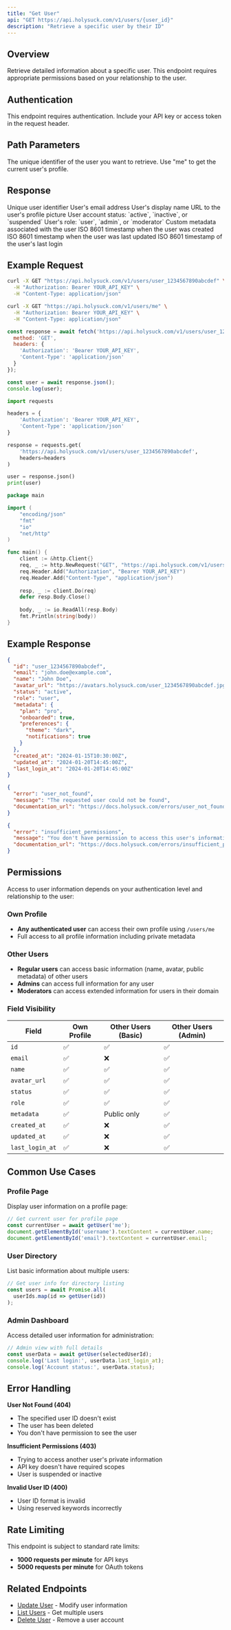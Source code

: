 ```yaml
---
title: "Get User"
api: "GET https://api.holysuck.com/v1/users/{user_id}"
description: "Retrieve a specific user by their ID"
---
```


## Overview

Retrieve detailed information about a specific user. This endpoint requires appropriate permissions based on your relationship to the user.

## Authentication

This endpoint requires authentication. Include your API key or access token in the request header.

## Path Parameters

<ParamField path="user_id" type="string" required>
  The unique identifier of the user you want to retrieve. Use "me" to get the current user's profile.
</ParamField>

## Response

<ResponseField name="id" type="string" required>
  Unique user identifier
</ResponseField>

<ResponseField name="email" type="string" required>
  User's email address
</ResponseField>

<ResponseField name="name" type="string" required>
  User's display name
</ResponseField>

<ResponseField name="avatar_url" type="string">
  URL to the user's profile picture
</ResponseField>

<ResponseField name="status" type="string" required>
  User account status: `active`, `inactive`, or `suspended`
</ResponseField>

<ResponseField name="role" type="string" required>
  User's role: `user`, `admin`, or `moderator`
</ResponseField>

<ResponseField name="metadata" type="object">
  Custom metadata associated with the user
</ResponseField>

<ResponseField name="created_at" type="string" required>
  ISO 8601 timestamp when the user was created
</ResponseField>

<ResponseField name="updated_at" type="string" required>
  ISO 8601 timestamp when the user was last updated
</ResponseField>

<ResponseField name="last_login_at" type="string">
  ISO 8601 timestamp of the user's last login
</ResponseField>

## Example Request

<CodeGroup>

```bash cURL
curl -X GET "https://api.holysuck.com/v1/users/user_1234567890abcdef" \
  -H "Authorization: Bearer YOUR_API_KEY" \
  -H "Content-Type: application/json"
```

```bash Get Current User
curl -X GET "https://api.holysuck.com/v1/users/me" \
  -H "Authorization: Bearer YOUR_API_KEY" \
  -H "Content-Type: application/json"
```

```javascript JavaScript
const response = await fetch('https://api.holysuck.com/v1/users/user_1234567890abcdef', {
  method: 'GET',
  headers: {
    'Authorization': 'Bearer YOUR_API_KEY',
    'Content-Type': 'application/json'
  }
});

const user = await response.json();
console.log(user);
```

```python Python
import requests

headers = {
    'Authorization': 'Bearer YOUR_API_KEY',
    'Content-Type': 'application/json'
}

response = requests.get(
    'https://api.holysuck.com/v1/users/user_1234567890abcdef',
    headers=headers
)

user = response.json()
print(user)
```

```go Go
package main

import (
    "encoding/json"
    "fmt"
    "io"
    "net/http"
)

func main() {
    client := &http.Client{}
    req, _ := http.NewRequest("GET", "https://api.holysuck.com/v1/users/user_1234567890abcdef", nil)
    req.Header.Add("Authorization", "Bearer YOUR_API_KEY")
    req.Header.Add("Content-Type", "application/json")
    
    resp, _ := client.Do(req)
    defer resp.Body.Close()
    
    body, _ := io.ReadAll(resp.Body)
    fmt.Println(string(body))
}
```

</CodeGroup>

## Example Response

<CodeGroup>

```json 200 Success
{
  "id": "user_1234567890abcdef",
  "email": "john.doe@example.com",
  "name": "John Doe",
  "avatar_url": "https://avatars.holysuck.com/user_1234567890abcdef.jpg",
  "status": "active",
  "role": "user",
  "metadata": {
    "plan": "pro",
    "onboarded": true,
    "preferences": {
      "theme": "dark",
      "notifications": true
    }
  },
  "created_at": "2024-01-15T10:30:00Z",
  "updated_at": "2024-01-20T14:45:00Z",
  "last_login_at": "2024-01-20T14:45:00Z"
}
```

```json 404 User Not Found
{
  "error": "user_not_found",
  "message": "The requested user could not be found",
  "documentation_url": "https://docs.holysuck.com/errors/user_not_found"
}
```

```json 403 Forbidden
{
  "error": "insufficient_permissions",
  "message": "You don't have permission to access this user's information",
  "documentation_url": "https://docs.holysuck.com/errors/insufficient_permissions"
}
```

</CodeGroup>

## Permissions

Access to user information depends on your authentication level and relationship to the user:

### Own Profile
- **Any authenticated user** can access their own profile using `/users/me`
- Full access to all profile information including private metadata

### Other Users
- **Regular users** can access basic information (name, avatar, public metadata) of other users
- **Admins** can access full information for any user
- **Moderators** can access extended information for users in their domain

### Field Visibility

| Field | Own Profile | Other Users (Basic) | Other Users (Admin) |
|-------|-------------|-------------------|-------------------|
| `id` | ✅ | ✅ | ✅ |
| `email` | ✅ | ❌ | ✅ |
| `name` | ✅ | ✅ | ✅ |
| `avatar_url` | ✅ | ✅ | ✅ |
| `status` | ✅ | ✅ | ✅ |
| `role` | ✅ | ✅ | ✅ |
| `metadata` | ✅ | Public only | ✅ |
| `created_at` | ✅ | ❌ | ✅ |
| `updated_at` | ✅ | ❌ | ✅ |
| `last_login_at` | ✅ | ❌ | ✅ |

## Common Use Cases

### Profile Page
Display user information on a profile page:

```javascript
// Get current user for profile page
const currentUser = await getUser('me');
document.getElementById('username').textContent = currentUser.name;
document.getElementById('email').textContent = currentUser.email;
```

### User Directory
List basic information about multiple users:

```javascript
// Get user info for directory listing
const users = await Promise.all(
  userIds.map(id => getUser(id))
);
```

### Admin Dashboard
Access detailed user information for administration:

```javascript
// Admin view with full details
const userData = await getUser(selectedUserId);
console.log('Last login:', userData.last_login_at);
console.log('Account status:', userData.status);
```

## Error Handling

<Accordion title="Common Error Scenarios">

**User Not Found (404)**
- The specified user ID doesn't exist
- The user has been deleted
- You don't have permission to see the user

**Insufficient Permissions (403)**
- Trying to access another user's private information
- API key doesn't have required scopes
- User is suspended or inactive

**Invalid User ID (400)**
- User ID format is invalid
- Using reserved keywords incorrectly

</Accordion>

## Rate Limiting

This endpoint is subject to standard rate limits:
- **1000 requests per minute** for API keys
- **5000 requests per minute** for OAuth tokens

## Related Endpoints

- [Update User](/api-reference/users/update-user) - Modify user information
- [List Users](/api-reference/users/list-users) - Get multiple users
- [Delete User](/api-reference/users/delete-user) - Remove a user account